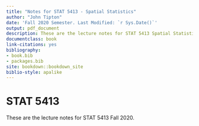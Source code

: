 ```yaml
--- 
title: "Notes for STAT 5413 - Spatial Statistics"
author: "John Tipton"
date: 'Fall 2020 Semester. Last Modified: `r Sys.Date()`'
output: pdf_document
description: These are the lecture notes for STAT 5413 Spatial Statistics
documentclass: book
link-citations: yes
bibliography:
- book.bib
- packages.bib
site: bookdown::bookdown_site
biblio-style: apalike
---
```


# STAT 5413

These are the lecture notes for STAT 5413 Fall 2020.
